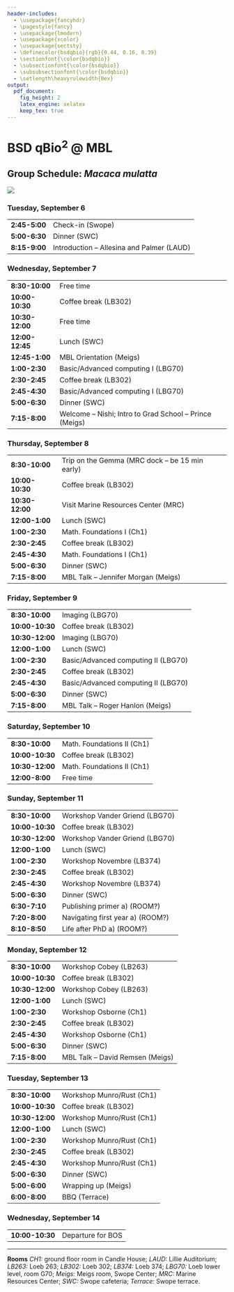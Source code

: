 ```yaml
---
header-includes:
  - \usepackage{fancyhdr}
  - \pagestyle{fancy}
  - \usepackage{lmodern}
  - \usepackage{xcolor}
  - \usepackage{sectsty}
  - \definecolor{bsdqbio}{rgb}{0.44, 0.16, 0.39}
  - \sectionfont{\color{bsdqbio}}
  - \subsectionfont{\color{bsdqbio}}
  - \subsubsectionfont{\color{bsdqbio}}
  - \setlength\heavyrulewidth{0ex}
output:
  pdf_document:
    fig_height: 2
    latex_engine: xelatex
    keep_tex: true
---
```

# BSD qBio$^2$ @ MBL

## Group Schedule: *Macaca mulatta*
 ![](https://github.com/StefanoAllesina/BSD-QBio2/raw/master/logo_group/Macaca_mulatta.png)

### Tuesday, September 6 

------------------    --------------------------------------------------------
**2:45-5:00**         Check-in (Swope)                                        
**5:00-6:30**         Dinner (SWC)                                            
**8:15-9:00**         Introduction – Allesina and Palmer (LAUD)               
------------------    --------------------------------------------------------

### Wednesday, September 7 

------------------    --------------------------------------------------------
**8:30-10:00**        Free time                                               
**10:00-10:30**       Coffee break (LB302)                                    
**10:30-12:00**       Free time                                               
**12:00-12:45**       Lunch (SWC)                                             
**12:45-1:00**        MBL Orientation (Meigs)                                 
**1:00-2:30**         Basic/Advanced computing I (LBG70)                      
**2:30-2:45**         Coffee break (LB302)                                    
**2:45-4:30**         Basic/Advanced computing I (LBG70)                      
**5:00-6:30**         Dinner (SWC)                                            
**7:15-8:00**         Welcome – Nishi; Intro to Grad School – Prince (Meigs)  
------------------    --------------------------------------------------------

### Thursday, September 8 

------------------    --------------------------------------------------------
**8:30-10:00**        Trip on the Gemma (MRC dock – be 15 min early)          
**10:00-10:30**       Coffee break (LB302)                                    
**10:30-12:00**       Visit Marine Resources Center (MRC)                     
**12:00-1:00**        Lunch (SWC)                                             
**1:00-2:30**         Math. Foundations I (Ch1)                               
**2:30-2:45**         Coffee break (LB302)                                    
**2:45-4:30**         Math. Foundations I (Ch1)                               
**5:00-6:30**         Dinner (SWC)                                            
**7:15-8:00**         MBL Talk – Jennifer Morgan (Meigs)                      
------------------    --------------------------------------------------------

### Friday, September 9 

------------------    --------------------------------------------------------
**8:30-10:00**        Imaging (LBG70)                                         
**10:00-10:30**       Coffee break (LB302)                                    
**10:30-12:00**       Imaging (LBG70)                                         
**12:00-1:00**        Lunch (SWC)                                             
**1:00-2:30**         Basic/Advanced computing II (LBG70)                     
**2:30-2:45**         Coffee break (LB302)                                    
**2:45-4:30**         Basic/Advanced computing II (LBG70)                     
**5:00-6:30**         Dinner (SWC)                                            
**7:15-8:00**         MBL Talk – Roger Hanlon (Meigs)                         
------------------    --------------------------------------------------------

### Saturday, September 10 

------------------    --------------------------------------------------------
**8:30-10:00**        Math. Foundations II (Ch1)                              
**10:00-10:30**       Coffee break (LB302)                                    
**10:30-12:00**       Math. Foundations II (Ch1)                              
**12:00-8:00**        Free time                                               
------------------    --------------------------------------------------------

### Sunday, September 11 

------------------    --------------------------------------------------------
**8:30-10:00**        Workshop Vander Griend (LBG70)                          
**10:00-10:30**       Coffee break (LB302)                                    
**10:30-12:00**       Workshop Vander Griend (LBG70)                          
**12:00-1:00**        Lunch (SWC)                                             
**1:00-2:30**         Workshop Novembre (LB374)                               
**2:30-2:45**         Coffee break (LB302)                                    
**2:45-4:30**         Workshop Novembre (LB374)                               
**5:00-6:30**         Dinner (SWC)                                            
**6:30-7:10**         Publishing primer a) (ROOM?)                            
**7:20-8:00**         Navigating first year a) (ROOM?)                        
**8:10-8:50**         Life after PhD a) (ROOM?)                               
------------------    --------------------------------------------------------

### Monday, September 12 

------------------    --------------------------------------------------------
**8:30-10:00**        Workshop Cobey (LB263)                                  
**10:00-10:30**       Coffee break (LB302)                                    
**10:30-12:00**       Workshop Cobey (LB263)                                  
**12:00-1:00**        Lunch (SWC)                                             
**1:00-2:30**         Workshop Osborne (Ch1)                                  
**2:30-2:45**         Coffee break (LB302)                                    
**2:45-4:30**         Workshop Osborne (Ch1)                                  
**5:00-6:30**         Dinner (SWC)                                            
**7:15-8:00**         MBL Talk – David Remsen (Meigs)                         
------------------    --------------------------------------------------------

### Tuesday, September 13 

------------------    --------------------------------------------------------
**8:30-10:00**        Workshop Munro/Rust (Ch1)                               
**10:00-10:30**       Coffee break (LB302)                                    
**10:30-12:00**       Workshop Munro/Rust (Ch1)                               
**12:00-1:00**        Lunch (SWC)                                             
**1:00-2:30**         Workshop Munro/Rust (Ch1)                               
**2:30-2:45**         Coffee break (LB302)                                    
**2:45-4:30**         Workshop Munro/Rust (Ch1)                               
**5:00-6:30**         Dinner (SWC)                                            
**5:00-6:00**         Wrapping up (Meigs)                                     
**6:00-8:00**         BBQ (Terrace)                                           
------------------    --------------------------------------------------------

### Wednesday, September 14 

------------------    --------------------------------------------------------
**10:00-10:30**       Departure for BOS                                       
------------------    --------------------------------------------------------



-------


**Rooms** *CH1:* ground floor room in Candle House; *LAUD:* Lillie Auditorium; *LB263:* Loeb 263; *LB302:* Loeb 302; *LB374:* Loeb 374; 
*LBG70:* Loeb lower level, room G70; *Meigs:* Meigs room, Swope Center; *MRC:* Marine Resources Center; *SWC:* Swope cafeteria; *Terrace:* Swope terrace.
  
